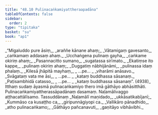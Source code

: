 ```yaml
---
title: "48.10 Pulinacaṅkamiyattheraapadāna"
tableOfContents: false
sidebar:
  order: 2
type: "tipitaka"
basket: "su"
book: "ap1"
---
```



<DynamicBreadcrumb />

<Division number="90" book="ap1">

<Paragraph number="6173" type="verses" book="ap1">
_“Migaluddo pure āsiṃ,_  
_araññe kānane ahaṃ;_  
_Vātamigaṃ gavesanto,_  
_caṅkamaṃ addasaṃ ahaṃ._  

</Paragraph>

</Division>
<Division number="91" book="ap1">

<Paragraph number="6174" type="verses" book="ap1">
_Ucchaṅgena pulinaṃ gayha,_  
_caṅkame okiriṃ ahaṃ;_  
_Pasannacitto sumano,_  
_sugatassa sirīmato._  

</Paragraph>

</Division>
<Division number="92" book="ap1">

<Paragraph number="6175" type="verses" book="ap1">
_Ekatiṃse ito kappe,_  
_pulinaṃ okiriṃ ahaṃ;_  
_Duggatiṃ nābhijānāmi,_  
_pulinassa idaṃ phalaṃ._  

</Paragraph>

</Division>
<Division number="93" book="ap1">

<Paragraph number="6176" type="verses" book="ap1">
_Kilesā jhāpitā mayhaṃ,_  
_ …pe… _  
_viharāmi anāsavo._  

</Paragraph>

</Division>
<Division number="94" book="ap1">

<Paragraph number="6177" type="verses" book="ap1">
_Svāgataṃ vata me āsi,_  
_ …pe… _  
_kataṃ buddhassa sāsanaṃ._  

</Paragraph>

</Division>
<Division number="95" book="ap1">

<Paragraph number="6178" type="verses" book="ap1">
_Paṭisambhidā catasso,_  
_ …pe… _  
_kataṃ buddhassa sāsanaṃ”. (4938)_  

</Paragraph>

<Paragraph number="6179" book="ap1">
Itthaṃ sudaṃ āyasmā pulinacaṅkamiyo thero imā gāthāyo abhāsitthāti.

</Paragraph>
</Division>

<Paragraph number="6180" type="center" book="ap1">
Pulinacaṅkamiyattherassāpadānaṃ dasamaṃ.



</Paragraph>

<Paragraph number="6181" type="center" book="ap1">
Naḷamālivaggo aṭṭhacattālīsamo.



</Paragraph>

<Paragraph number="6182" type="center" book="ap1">
Tassuddānaṃ


</Paragraph>

<Paragraph number="6183" type="verses" book="ap1">
_Naḷamālī maṇidado,_  
_ukkāsatikabījanī;_  
_Kummāso ca kusaṭṭho ca,_  
_giripunnāgiyopi ca._  

</Paragraph>

<Paragraph number="6184" type="verses" book="ap1">
_Vallikāro pānadhido,_  
_atho pulinacaṅkamo;_  
_Gāthāyo pañcanavuti,_  
_gaṇitāyo vibhāvibhi._
</Paragraph>